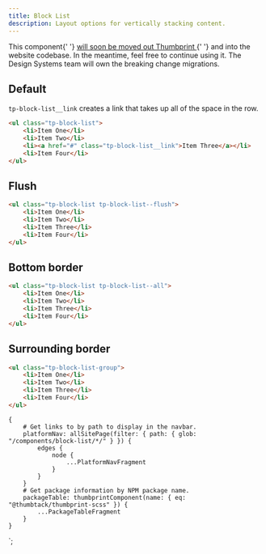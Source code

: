 ```yaml
---
title: Block List
description: Layout options for vertically stacking content.
---
```



<ComponentHeader data={props.data} />

<Alert title="This component is moving out of Thumbprint" type="warning">
    This component{' '}
    <a href="https://github.com/thumbtack/thumbprint/issues/544">
        will soon be moved out Thumbprint
    </a>{' '}
    and into the website codebase. In the meantime, feel free to continue using it. The Design
    Systems team will own the breaking change migrations.
</Alert>

## Default

`tp-block-list__link` creates a link that takes up all of the space in the row.

```html
<ul class="tp-block-list">
    <li>Item One</li>
    <li>Item Two</li>
    <li><a href="#" class="tp-block-list__link">Item Three</a></li>
    <li>Item Four</li>
</ul>
```

## Flush

```html
<ul class="tp-block-list tp-block-list--flush">
    <li>Item One</li>
    <li>Item Two</li>
    <li>Item Three</li>
    <li>Item Four</li>
</ul>
```

## Bottom border

```html
<ul class="tp-block-list tp-block-list--all">
    <li>Item One</li>
    <li>Item Two</li>
    <li>Item Three</li>
    <li>Item Four</li>
</ul>
```

## Surrounding border

```html
<ul class="tp-block-list-group">
    <li>Item One</li>
    <li>Item Two</li>
    <li>Item Three</li>
    <li>Item Four</li>
</ul>
```

<ComponentFooter data={props.data} />

    {
        # Get links to by path to display in the navbar.
        platformNav: allSitePage(filter: { path: { glob: "/components/block-list/*/" } }) {
            edges {
                node {
                    ...PlatformNavFragment
                }
            }
        }
        # Get package information by NPM package name.
        packageTable: thumbprintComponent(name: { eq: "@thumbtack/thumbprint-scss" }) {
            ...PackageTableFragment
        }
    }
`;

